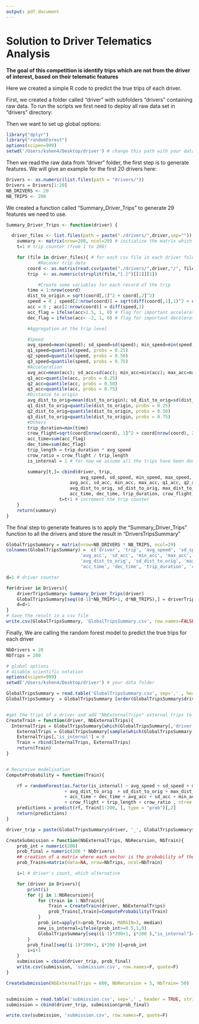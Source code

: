 ```yaml
---
output: pdf_document
---
```

Solution to Driver Telematics Analysis
==============================
\n
<b>The goal of this competition is identify trips which are not from the driver of interest, based on their telematic features</b>

Here we created a simple R code to predict the true trips of each driver.

First, we created a folder called "driver" with subfolders "drivers" containing raw data. To run the scripts we first need to deploy all raw data set in "drivers" directory:



Then we want to set up global options:
```r

library("dplyr")
library("randomForest")
options(scipen=999)
setwd('/Users/kshen4/Desktop/driver') # change this path with your data folder
```

Then we read the raw data from "driver" folder, the first step is to generate features. We will give an example for the first 20 drivers here:
```r
Drivers <- as.numeric(list.files(path = "drivers/"))
Drivers = Drivers[1:20]
NB_DRIVERS <- 20
NB_TRIPS <- 200
```

We created a function called "Summary_Driver_Trips" to generate 29 features we need to use.
```r
Summary_Driver_Trips <- function(driver) {

  driver_files <- list.files(path = paste("./drivers/",driver,sep="")) # recover the names of the csv files
  	summary <- matrix(nrow=200, ncol=29) # initialize the matrix which will store the summary of the 200 trips
  	t=1 # trip counter (from 1 to 200)

	for (file in driver_files){ # for each csv file in each driver folder
    		#Recover trip data
		coord <- as.matrix(read.csv(paste("./drivers/",driver,"/", file, sep=""))) # x & y coordinates
		trip  <- as.numeric(strsplit(file,"[.]")[[1]][1])

    		#Create some variables for each record of the trip
		time = 1:nrow(coord)
		dist_to_origin = sqrt(coord[,1]^2 + coord[,2]^2)
		speed = 0 ; speed[2:nrow(coord)] = sqrt(diff(coord[,1],1)^2 + diff(coord[,2],1)^2)
		acc = 0 ; acc[2:nrow(coord)] = diff(speed,1)
		acc_flag = ifelse(acc>1.5, 1, 0) # flag for important accelerations
		dec_flag = ifelse(acc< -2, 1, 0) # flag for important decelerations

		#Aggregation at the trip level

		#Speed
		avg_speed=mean(speed); sd_speed=sd(speed); min_speed=min(speed); max_speed=max(speed)
		q1_speed=quantile(speed, probs = 0.25)
		q2_speed=quantile(speed, probs = 0.50)
		q3_speed=quantile(speed, probs = 0.75)
		#Acceleration
		avg_acc=mean(acc); sd_acc=sd(acc); min_acc=min(acc); max_acc=max(acc)
		q1_acc=quantile(acc, probs = 0.25)
		q2_acc=quantile(acc, probs = 0.50)
		q3_acc=quantile(acc, probs = 0.75)
		#Distance to origin
		avg_dist_to_orig=mean(dist_to_origin); sd_dist_to_orig=sd(dist_to_origin); max_dist_to_orig=max(dist_to_origin)
		q1_dist_to_orig=quantile(dist_to_origin, probs = 0.25)
		q2_dist_to_orig=quantile(dist_to_origin, probs = 0.50)
		q3_dist_to_orig=quantile(dist_to_origin, probs = 0.75)
		#Others
		trip_duration=max(time)
		crow_flight=sqrt(coord[nrow(coord), 1]^2 + coord[nrow(coord), 2]^2)
		acc_time=sum(acc_flag)
		dec_time=sum(dec_flag)
		trip_length = trip_duration * avg_speed
		crow_ratio = crow_flight / trip_length
		is_internal = 1 # for now we assume all the trips have been done by this driver

		summary[t,]= cbind(driver, trip,
                    		avg_speed, sd_speed, min_speed, max_speed, q1_speed, q2_speed, q3_speed, #speed features
		                avg_acc, sd_acc, min_acc, max_acc, q1_acc, q2_acc, q3_acc, #acc features
		                avg_dist_to_orig, sd_dist_to_orig, max_dist_to_orig, q1_dist_to_orig, q2_dist_to_orig, q3_dist_to_orig, #distance to origin features
		                acc_time, dec_time, trip_duration, crow_flight, trip_length, crow_ratio, is_internal) #others features
    				t=t+1 # increment the trip counter
	}
	return(summary)
}
```

The final step to generate features is to apply the "Summary_Driver_Trips" function to all the drivers and store the result in "DriversTripsSummary"
```r
GlobalTripsSummary = matrix(nrow=NB_DRIVERS * NB_TRIPS, ncol=29)
colnames(GlobalTripsSummary) =  c('driver', 'trip', 'avg_speed', 'sd_speed', 'min_speed', 'max_speed', 'q1_speed', 'q2_speed', 'q3_speed',
                         	'avg_acc', 'sd_acc', 'min_acc', 'max_acc', 'q1_acc', 'q2_acc', 'q3_acc',
                       		'avg_dist_to_orig', 'sd_dist_to_orig', 'max_dist_to_orig', 'q1_dist_to_orig', 'q2_dist_to_orig', 'q3_dist_to_orig',
                       		'acc_time', 'dec_time', 'trip_duration', 'crow_flight', 'trip_length', 'crow_ratio', 'is_internal')

d=1 # driver counter

for(driver in Drivers){
	driverTripsSummary= Summary_Driver_Trips(driver)
	GlobalTripsSummary[seq((d-1)*NB_TRIPS+1, d*NB_TRIPS),] = driverTripsSummary
	d=d+1
}
# Save the result in a csv file
write.csv(GlobalTripsSummary, 'GlobalTripsSummary.csv', row.names=FALSE)
```

Finally, We are calling the random forest model to predict the true trips for each driver
```r
NbDrivers = 20
NbTrips = 200

# global options
# disable scientific notation
options(scipen=999)
setwd('/Users/kshen4/Desktop/driver') # your data folder

GlobalTripsSummary = read.table('GlobalTripsSummary.csv', sep=',' , header = TRUE, stringsAsFactors=FALSE)
GlobalTripsSummary  = GlobalTripsSummary [order(GlobalTripsSummary$driver, GlobalTripsSummary$trip),]


#get the trips of a driver and add "NbExternalTrips" external trips to build the train set
CreateTrain = function(driver, NbExternalTrips){
  InternalTrips = GlobalTripsSummary[which(GlobalTripsSummary[,'driver']==driver), ]
	ExternalTrips = GlobalTripsSummary[sample(which(GlobalTripsSummary[,'driver']!=driver), size = NbExternalTrips), ]
	ExternalTrips[,'is_internal'] = 0
	Train = rbind(InternalTrips, ExternalTrips)
	return(Train)
}


# Recursive modelisation
ComputeProbability = function(Train){

	rf = randomForest(as.factor(is_internal) ~ avg_speed + sd_speed + max_speed + q1_speed + q2_speed + q3_speed
                      + avg_dist_to_orig  + sd_dist_to_orig + max_dist_to_orig + q1_dist_to_orig + q2_dist_to_orig + q3_dist_to_orig
                      + acc_time + dec_time + avg_acc + sd_acc + min_acc + max_acc + q1_acc + q2_acc + q3_acc + trip_duration
                      + crow_flight + trip_length + crow_ratio , ntree = 50, nodesize=5, importance = TRUE,  data=Train)
	predictions = predict(rf, Train[1:200, ], type = "prob")[,2]
	return(predictions)
}

driver_trip = paste(GlobalTripsSummary$driver, '_', GlobalTripsSummary$trip, sep = '')

CreateSubmission = function(NbExternalTrips, NbRecursion, NbTrain){
	prob_int = numeric(200)
	prob_final = numeric(200 * NbDrivers)
	## creation of a matrix where each vector is the probability of the train set
	prob_Trains=matrix(data=NA, nrow=NbTrips, ncol=NbTrain)

	i=1 # driver's count, which alternative

	for (driver in Drivers){
		print(i)
		for (j in 1:NbRecursion){
			for (train in 1:NbTrain){
				Train = CreateTrain(driver, NbExternalTrips)
				prob_Trains[,train]=ComputeProbability(Train)
			}
			prob_int=apply(X=prob_Trains, MARGIN=1, median)
			new_is_internal=ifelse(prob_int>=0.5,1,0)
			GlobalTripsSummary[seq((i-1)*200+1, i*200 ),"is_internal"]=new_is_internal
		}
		prob_final[seq((i-1)*200+1, i*200 )]=prob_int
		i=i+1
	}
	submission = cbind(driver_trip, prob_final)
	write.csv(submission, 'submission.csv', row.names=F, quote=F)
}

CreateSubmission(NbExternalTrips = 600, NbRecursion = 5, NbTrain= 50)


submission = read.table('submission.csv', sep=',' , header = TRUE, stringsAsFactors=FALSE)
submission = cbind(driver_trip, submission$prob_final)

write.csv(submission, 'submission.csv', row.names=F, quote=F)
```
